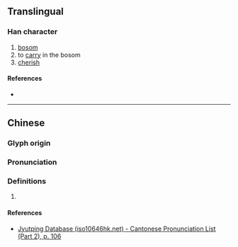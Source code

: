 {{character info/new}}
==Translingual==

===Han character===
{{Han char|rn=61|rad=心|as=05|sn=8|four=91019|canj=PMFM|ids=⿰忄丕}}

# [[bosom]]
# to [[carry]] in the bosom
# [[cherish]]

====References====
* {{Han ref|kx=0379.150|dkj=10429|dj=0707.230|hdz=42284.040|uh=600C|ud=24588|bh=CCAE|bd=52398}}

----

==Chinese==
{{zh-forms}}

===Glyph origin===
{{Han etym}}

===Pronunciation===
{{zh-pron
|m=pēi
|c=pei1
|mc=y
|oc=y
|cat=
}}

===Definitions===
{{zh-hanzi}}

# {{rfdef|zh}}

====References====
* [http://www.iso10646hk.net/jp/document/download.jsp Jyutping Database (iso10646hk.net) - Cantonese Pronunciation List (Part 2), p. 106]